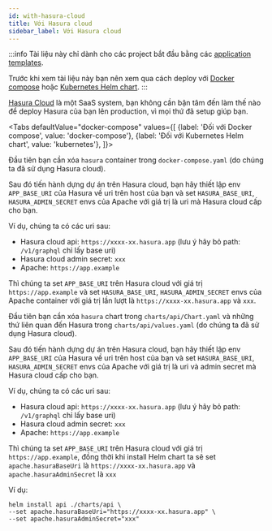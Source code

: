 ```yaml
---
id: with-hasura-cloud
title: Với Hasura cloud
sidebar_label: Với Hasura cloud
---
```



:::info
Tài liệu này chỉ dành cho các project bắt đầu bằng các [application templates](../02-installation/02-application-templates.md).

Trước khi xem tài liệu này bạn nên xem qua cách deploy với [Docker compose](./01-with-docker-compose.mdx) hoặc [Kubernetes Helm chart](./02-with-kubernetes-helm-chart.md).
:::

[Hasura Cloud](https://cloud.hasura.io/) là một SaaS system, bạn không cần bận tâm đến làm thế nào để deploy Hasura của bạn lên production,
vì mọi thứ đã setup giúp bạn.

<Tabs
defaultValue="docker-compose"
values={[
{label: 'Đối với Docker compose', value: 'docker-compose'},
{label: 'Đối với Kubernetes Helm chart', value: 'kubernetes'},
]}>
<TabItem value="docker-compose">

Đầu tiên bạn cần xóa `hasura` container trong `docker-compose.yaml` (do chúng ta đã sử dụng Hasura cloud).

Sau đó tiến hành dựng dự án trên Hasura cloud, bạn hãy thiết lập env `APP_BASE_URI` của Hasura về uri trên host của bạn và set
`HASURA_BASE_URI`, `HASURA_ADMIN_SECRET` envs của Apache với giá trị là uri mà Hasura cloud cấp cho bạn.

Ví dụ, chúng ta có các uri sau:

+ Hasura cloud api: `https://xxxx-xx.hasura.app` (lưu ý hãy bỏ path: `/v1/graphql` chỉ lấy base uri)
+ Hasura cloud admin secret: `xxx`
+ Apache: `https://app.example`

Thì chúng ta set `APP_BASE_URI` trên Hasura cloud với giá trị `https://app.example`
và set `HASURA_BASE_URI`, `HASURA_ADMIN_SECRET` envs của Apache container với giá trị lần lượt là `https://xxxx-xx.hasura.app` và `xxx`.

</TabItem>
<TabItem value="kubernetes">

Đầu tiên bạn cần xóa `hasura` chart trong `charts/api/Chart.yaml` và những thứ liên quan đến Hasura trong `charts/api/values.yaml` (do chúng ta đã sử dụng Hasura cloud).

Sau đó tiến hành dựng dự án trên Hasura cloud, bạn hãy thiết lập env `APP_BASE_URI` của Hasura về uri trên host của bạn và set
`HASURA_BASE_URI`, `HASURA_ADMIN_SECRET` envs của Apache với giá trị là uri và admin secret mà Hasura cloud cấp cho bạn.

Ví dụ, chúng ta có các uri sau:

+ Hasura cloud api: `https://xxxx-xx.hasura.app` (lưu ý hãy bỏ path: `/v1/graphql` chỉ lấy base uri)
+ Hasura cloud admin secret: `xxx`
+ Apache: `https://app.example`

Thì chúng ta set `APP_BASE_URI` trên Hasura cloud với giá trị `https://app.example`, đồng thời khi install Helm chart
ta sẽ set `apache.hasuraBaseUri` là `https://xxxx-xx.hasura.app` và `apache.hasuraAdminSecret` là `xxx`

Ví dụ:

```shell
helm install api ./charts/api \
--set apache.hasuraBaseUri="https://xxxx-xx.hasura.app" \
--set apache.hasuraAdminSecret="xxx"
```

</TabItem>
</Tabs>